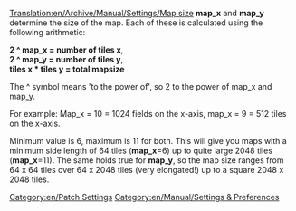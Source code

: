 [[Translation:en/Archive/Manual/Settings/Map size]]
'''map_x''' and '''map_y''' determine the size of the map. Each of these is calculated using the following arithmetic:

'''2 ^ map_x = number of tiles x''',<br>
'''2 ^ map_y = number of tiles y''',<br>
'''tiles x * tiles y = total mapsize'''

The ^ symbol means 'to the power of', so 2 to the power of map_x and map_y.

For example: Map_x = 10 = 1024 fields on the x-axis, map_x = 9 = 512 tiles on the x-axis.

Minimum value is 6, maximum is 11 for both. This will give you maps with a minimum side length of 64 tiles ('''map_x'''=6) up to quite large 2048 tiles ('''map_x'''=11). The same holds true for '''map_y''', so the map size ranges from 64 x 64 tiles over 64 x 2048 tiles (very elongated!) up to a square 2048 x 2048 tiles.

[[Category:en/Patch Settings]]
[[Category:en/Manual/Settings & Preferences]]

{{en/Stub}}